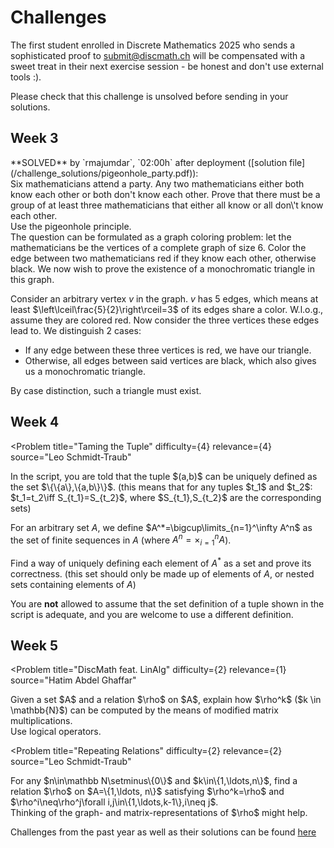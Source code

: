 
# Challenges

The first student enrolled in Discrete Mathematics 2025 who sends a sophisticated proof to [submit@discmath.ch](mailto:submit@discmath.ch) will be compensated with a sweet treat in their next exercise session - be honest and don't use external tools :). 

Please check that this challenge is unsolved before sending in your solutions.


## Week 3

<Callout type='info' emoji="🔓">
**SOLVED** by `rmajumdar`, `02:00h` after deployment ([solution file](/challenge_solutions/pigeonhole_party.pdf)):
<Problem
title="Pigeonhole Party"
difficulty={3}
relevance={2}
source="Leo Schmidt-Traub"
>
<div label="question">
Six mathematicians attend a party. Any two mathematicians either both know each other or both don't know each other. Prove that there must be a group of at least three mathematicians that either all know or all don\'t know each other.
</div>
<div label="hint">
Use the pigeonhole principle.
</div>
<div label="answer">
The question can be formulated as a graph coloring problem: let the mathematicians be the vertices of a complete graph of size 6. Color the edge between two mathematicians red if they know each other, otherwise black. We now wish to prove the existence of a monochromatic triangle in this graph.

Consider an arbitrary vertex $v$ in the graph. $v$ has $5$ edges, which means at least $\left\lceil\frac{5}{2}\right\rceil=3$ of its edges share a color. W.l.o.g., assume they are colored red. Now consider the three vertices these edges lead to. We distinguish 2 cases: 
- If any edge between these three vertices is red, we have our triangle.
- Otherwise, all edges between said vertices are black, which also gives us a monochromatic triangle.

By case distinction, such a triangle must exist.
</div>
</Problem>
</Callout>

## Week 4
<Problem
title="Taming the Tuple"
difficulty={4}
relevance={4}
source="Leo Schmidt-Traub"
>
<div label="question">
In the script, you are told that the tuple $(a,b)$ can be uniquely defined as the set $\{\{a\},\{a,b\}\}$. (this means that for any tuples $t_1$ and $t_2$: $t_1=t_2\iff S_{t_1}=S_{t_2}$, where $S_{t_1},S_{t_2}$ are the corresponding sets)

For an arbitrary set $A$, we define $A^*=\bigcup\limits_{n=1}^\infty A^n$ as the set of finite sequences in $A$ (where $A^n=\times_{i=1}^n A$).

Find a way of uniquely defining each element of $A^*$ as a set and prove its correctness. (this set should only be made up of elements of $A$, or nested sets containing elements of $A$) 

You are **not** allowed to assume that the set definition of a tuple shown in the script is adequate, and you are welcome to use a different definition.
</div>
</Problem>


## Week 5
<Problem
title="DiscMath feat. LinAlg"
difficulty={2}
relevance={1}
source="Hatim Abdel Ghaffar"
>
<div label="question">
Given a set $A$ and a relation $\rho$ on $A$, explain how $\rho^k$ ($k \in \mathbb{N}$) can be computed by the means of modified matrix multiplications. 
</div>
<div label="hint">
Use logical operators.
</div>
</Problem>


<Problem
title="Repeating Relations"
difficulty={2}
relevance={2}
source="Leo Schmidt-Traub"
>
<div label="question">
For any $n\in\mathbb N\setminus\{0\}$ and $k\in\{1,\ldots,n\}$, find a relation $\rho$ on $A=\{1,\ldots, n\}$ satisfying $\rho^k=\rho$ and $\rho^i\neq\rho^j\forall i,j\in\{1,\ldots,k-1\},i\neq j$.
</div>
<div label="hint">
Thinking of the graph- and matrix-representations of $\rho$ might help.
</div>
</Problem>

Challenges from the past year as well as their solutions can be found [here](/past_challenges/2024)
